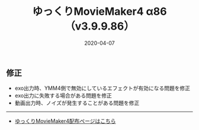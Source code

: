 ﻿---
title: ゆっくりMovieMaker4 α86 （v3.9.9.86）
date: 2020-04-07
tags: [YMM4,お知らせ]
---
## 修正
- exo出力時、YMM4側で無効にしているエフェクトが有効になる問題を修正
- exo出力に失敗する場合がある問題を修正
- 動画出力時、ノイズが発生することがある問題を修正

---

- [ゆっくりMovieMaker4配布ページはこちら](/ymm4/)